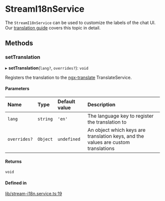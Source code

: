# StreamI18nService

The `StreamI18nService` can be used to customize the labels of the chat UI. Our [translation guide](../concepts/translation.mdx) covers this topic in detail.

## Methods

### setTranslation

▸ **setTranslation**(`lang?`, `overrides?`): `void`

Registers the translation to the [ngx-translate](https://github.com/ngx-translate/core) TranslateService.

#### Parameters

| Name | Type | Default value | Description |
| :------ | :------ | :------ | :------ |
| `lang` | `string` | `'en'` | The language key to register the translation to |
| `overrides?` | `Object` | `undefined` | An object which keys are translation keys, and the values are custom translations |

#### Returns

`void`

#### Defined in

[lib/stream-i18n.service.ts:19](https://github.com/GetStream/stream-chat-angular/blob/dc239e4/projects/stream-chat-angular/src/lib/stream-i18n.service.ts#L19)
